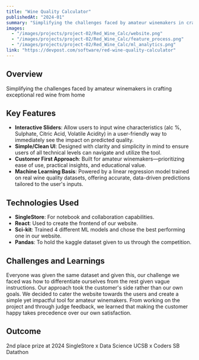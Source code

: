 ---
title: "Wine Quality Calculator"
publishedAt: "2024-01"
summary: "Simplifying the challenges faced by amateur winemakers in crafting exceptional red wine from home"
images:
  - "/images/projects/project-02/Red_Wine_Calc/website.png"
  - "/images/projects/project-02/Red_Wine_Calc/feature_process.png"
  - "/images/projects/project-02/Red_Wine_Calc/ml_analytics.png"
link: "https://devpost.com/software/red-wine-quality-calculator"
---

## Overview

Simplifying the challenges faced by amateur winemakers in crafting exceptional red wine from home

## Key Features

- **Interactive Sliders**: Allow users to input wine characteristics (alc %, Sulphate, Citric Acid, Volatile Acidity) in a user-friendly way to immediately see the impact on predicted quality.
- **Simple/Clean UI**: Designed with clarity and simplicity in mind to ensure users of all technical levels can navigate and utilize the tool.
- **Customer First Approach**: Built for amateur winemakers—prioritizing ease of use, practical insights, and educational value.
- **Machine Learning Basis**: Powered by a linear regression model trained on real wine quality datasets, offering accurate, data-driven predictions tailored to the user's inputs.

## Technologies Used

- **SingleStore**: For notebook and collaboration capabilities.
- **React**: Used to create the frontend of our website.
- **Sci-kit**: Trained 4 different ML models and chose the best performing one in our website.
- **Pandas**: To hold the kaggle dataset given to us through the competition.

## Challenges and Learnings

Everyone was given the same dataset and given this, our challenge we faced was how to differentiate ourselves from the rest given 
vague instructions. Our approach took the customer's side rather than our own goals. We decided to cater the website towards the 
users and create a simple yet impactful tool for amateur winemakers. From working on the project and through judge feedback, we 
learned that making the customer happy takes precedence over our own satisfaction.

## Outcome

2nd place prize at 2024 SingleStore x Data Science UCSB x Coders SB Datathon